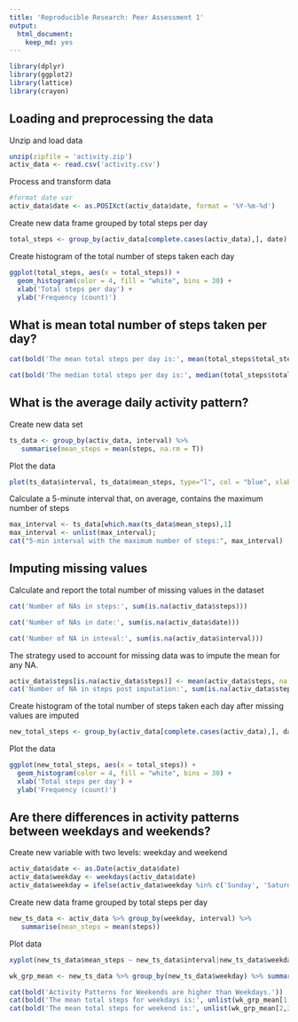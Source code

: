 ```yaml
---
title: 'Reproducible Research: Peer Assessment 1'
output: 
  html_document:
    keep_md: yes
---
```


```r
library(dplyr)
library(ggplot2)
library(lattice)
library(crayon)
```

## **Loading and preprocessing the data**

Unzip and load data
```r
unzip(zipfile = 'activity.zip')
activ_data <- read.csv('activity.csv')
```

Process and transform data
```r
#format date var
activ_data$date <- as.POSIXct(activ_data$date, format = '%Y-%m-%d')
```

Create new data frame grouped by total steps per day
```r
total_steps <- group_by(activ_data[complete.cases(activ_data),], date) %>% summarise(total_steps = sum(steps, na.rm = TRUE))
```

Create histogram of the total number of steps taken each day
```r
ggplot(total_steps, aes(x = total_steps)) +
  geom_histogram(color = 4, fill = "white", bins = 30) + 
  xlab('Total steps per day') +
  ylab('Frequency (count)') 
```

## **What is mean total number of steps taken per day?**
```r
cat(bold('The mean total steps per day is:', mean(total_steps$total_steps)))

cat(bold('The median total steps per day is:', median(total_steps$total_steps)))
```

## **What is the average daily activity pattern?**
Create new data set
```r
ts_data <- group_by(activ_data, interval) %>% 
   summarise(mean_steps = mean(steps, na.rm = T))
```

Plot the data
```r
plot(ts_data$interval, ts_data$mean_steps, type="l", col = "blue", xlab="Interval", ylab="Average Number of Steps",main="Activity by Interval")
```

Calculate a 5-minute interval that, on average, contains the maximum number of steps
```r
max_interval <- ts_data[which.max(ts_data$mean_steps),1]
max_interval <- unlist(max_interval);
cat("5-min interval with the maximum number of steps:", max_interval)
```

## **Imputing missing values**

Calculate and report the total number of missing values in the dataset 
```r
cat('Number of NAs in steps:', sum(is.na(activ_data$steps)))

cat('Number of NAs in date:', sum(is.na(activ_data$date)))

cat('Number of NA in inteval:', sum(is.na(activ_data$interval)))
```

The strategy used to account for missing data was to impute the mean for any NA.

```r
activ_data$steps[is.na(activ_data$steps)] <- mean(activ_data$steps, na.rm = T)  
cat('Number of NA in steps post imputation:', sum(is.na(activ_data$steps)))
```

Create histogram of the total number of steps taken each day after missing values are imputed

```r
new_total_steps <- group_by(activ_data[complete.cases(activ_data),], date) %>% summarise(total_steps = sum(steps, na.rm = TRUE))
```

Plot the data
```r
ggplot(new_total_steps, aes(x = total_steps)) +
  geom_histogram(color = 4, fill = "white", bins = 30) + 
  xlab('Total steps per day') +
  ylab('Frequency (count)') 
```

## **Are there differences in activity patterns between weekdays and weekends?**

Create new variable with two levels: weekday and weekend
```r
activ_data$date <- as.Date(activ_data$date)
activ_data$weekday <- weekdays(activ_data$date)
activ_data$weekday = ifelse(activ_data$weekday %in% c('Sunday', 'Saturday'), 'Weekend', 'Weekday')
```

Create new data frame grouped by total steps per day
```r
new_ts_data <- activ_data %>% group_by(weekday, interval) %>% 
   summarise(mean_steps = mean(steps))
```

Plot data
```r
xyplot(new_ts_data$mean_steps ~ new_ts_data$interval|new_ts_data$weekday, groups = new_ts_data$weekday, main="Activity by Day of the Week",xlab="5-Minute Interval", ylab="Average Number of Steps",layout=c(1,2), type="l", col=c("red","blue"))
```

```r
wk_grp_mean <- new_ts_data %>% group_by(new_ts_data$weekday) %>% summarise(across(mean_steps, mean, na.rm = TRUE))

cat(bold('Activity Patterns for Weekends are higher than Weekdays.'))
cat(bold('The mean total steps for weekdays is:', unlist(wk_grp_mean[1,2])))
cat(bold('The mean total steps for weekend is:', unlist(wk_grp_mean[2,2])))

```
